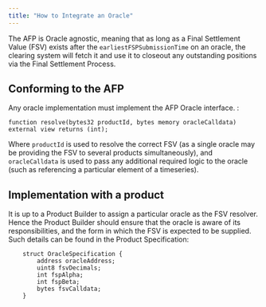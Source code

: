 ```yaml
---
title: "How to Integrate an Oracle"
---
```


The AFP is Oracle agnostic, meaning that as long as a Final Settlement Value (FSV) exists after the `earliestFSPSubmissionTime` on an oracle, the clearing system will fetch it and use it to closeout any outstanding positions via the Final Settlement Process.

## Conforming to the AFP

Any oracle implementation must implement the AFP Oracle interface. :

`function resolve(bytes32 productId, bytes memory oracleCalldata) external view returns (int);`

Where `productId` is used to resolve the correct FSV (as a single oracle may be providing the FSV to several products simultaneously), and `oracleCalldata` is used to pass any additional required logic to the oracle (such as referencing a particular element of a timeseries).

## Implementation with a product
It is up to a Product Builder to assign a particular oracle as the FSV resolver. Hence the Product Builder should ensure that the oracle is aware of its responsibilities, and the form in which the FSV is expected to be supplied. Such details can be found in the Product Specification:

```
    struct OracleSpecification {
        address oracleAddress;
        uint8 fsvDecimals;
        int fspAlpha;
        int fspBeta;
        bytes fsvCalldata;
    }
```